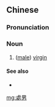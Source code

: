 {{also|处男}}
==Chinese==
{{zh-forms|s=处男}}

===Pronunciation===
{{zh-pron
|m=chǔnán,chùnán,2nb=common variant
|c=cyu2 naam4
|cat=n
}}

===Noun===
{{zh-noun}}

# ([[male]]) [[virgin]]

====See also====
* {{zh-l|處女}}

[[mg:處男]]